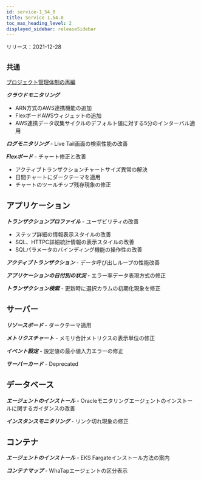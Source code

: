 ```yaml
---
id: service-1_54_0
title: Service 1.54.0
toc_max_heading_level: 2
displayed_sidebar: releaseSidebar
---
```



リリース：2021-12-28

## `共通`

[プロジェクト管理体制の再編](https://docs.whatap.io/project/project-structure)

**_クラウドモニタリング_** 

- ARN方式のAWS連携機能の追加
- FlexボードAWSウィジェットの追加
- AWS連携データ収集サイクルのデフォルト値に対する5分のインターバル適用 

**_ログモニタリング_** - Live Tail画面の検索性能の改善

**_Flexボード_** - チャート修正と改善

- アクティブトランザクションチャートサイズ異常の解決
- 日間チャートにダークテーマを適用
- チャートのツールチップ残存現象の修正

## アプリケーション

**_トランザクションプロファイル_** - ユーザビリティの改善

- ステップ詳細の情報表示スタイルの改善
- SQL、HTTPC詳細統計情報の表示スタイルの改善 
- SQLパラメータのバインディング機能の操作性の改善

**_アクティブトランザクション_** - データ呼び出しループの性能改善

**_アプリケーションの日付別の状況_** - エラー率データ表現方式の修正

**_トランザクション検索_** - 更新時に選択カラムの初期化現象を修正

## サーバー

**_リソースボード_** - ダークテーマ適用

**_メトリクスチャート_** - メモリ合計メトリクスの表示単位の修正 

**_イベント設定_** - 設定値の最小値入力エラーの修正

**_サーバーカード_** - Deprecated

## データベース

**_エージェントのインストール_** - Oracleモニタリングエージェントのインストールに関するガイダンスの改善

**_インスタンスモニタリング_** - リンク切れ現象の修正

## コンテナ

**_エージェントのインストール_** - EKS Fargateインストール方法の案内

**_コンテナマップ_** - WhaTapエージェントの区分表示
